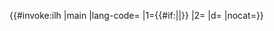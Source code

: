 <includeonly>{{#invoke:ilh |main |lang-code={{{1}}} |1={{#if:{{{3|}}}|{{{3}}}|{{{2}}}}} |2={{{2|}}} |d={{{4|}}} |nocat={{{nocat|}}}}}</includeonly><noinclude>{{Documentation}}</noinclude>